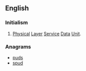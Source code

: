 ==English==

===Initialism===
{{rfc-header|Initialism}}
{{head|en|initialism}}

# {{label|en|telecommunication}} [[physical|Physical]] [[layer|Layer]] [[service|Service]] [[data|Data]] [[unit|Unit]].

===Anagrams===
* [[puds#English|puds]]
* [[spud#English|spud]]